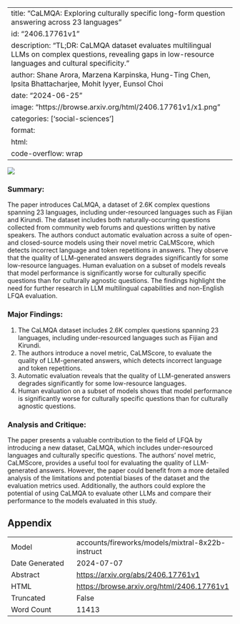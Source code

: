 
---
title: "CaLMQA: Exploring culturally specific long-form question answering across 23 languages"
id: "2406.17761v1"
description: "TL;DR: CaLMQA dataset evaluates multilingual LLMs on complex questions, revealing gaps in low-resource languages and cultural specificity."
author: Shane Arora, Marzena Karpinska, Hung-Ting Chen, Ipsita Bhattacharjee, Mohit Iyyer, Eunsol Choi
date: "2024-06-25"
image: "https://browse.arxiv.org/html/2406.17761v1/x1.png"
categories: ['social-sciences']
format:
  html:
    code-overflow: wrap
---

![](https://browse.arxiv.org/html/2406.17761v1/x1.png)

### Summary:

The paper introduces CaLMQA, a dataset of 2.6K complex questions spanning 23 languages, including under-resourced languages such as Fijian and Kirundi. The dataset includes both naturally-occurring questions collected from community web forums and questions written by native speakers. The authors conduct automatic evaluation across a suite of open- and closed-source models using their novel metric CaLMScore, which detects incorrect language and token repetitions in answers. They observe that the quality of LLM-generated answers degrades significantly for some low-resource languages. Human evaluation on a subset of models reveals that model performance is significantly worse for culturally specific questions than for culturally agnostic questions. The findings highlight the need for further research in LLM multilingual capabilities and non-English LFQA evaluation.

### Major Findings:

1. The CaLMQA dataset includes 2.6K complex questions spanning 23 languages, including under-resourced languages such as Fijian and Kirundi.
2. The authors introduce a novel metric, CaLMScore, to evaluate the quality of LLM-generated answers, which detects incorrect language and token repetitions.
3. Automatic evaluation reveals that the quality of LLM-generated answers degrades significantly for some low-resource languages.
4. Human evaluation on a subset of models shows that model performance is significantly worse for culturally specific questions than for culturally agnostic questions.

### Analysis and Critique:

The paper presents a valuable contribution to the field of LFQA by introducing a new dataset, CaLMQA, which includes under-resourced languages and culturally specific questions. The authors' novel metric, CaLMScore, provides a useful tool for evaluating the quality of LLM-generated answers. However, the paper could benefit from a more detailed analysis of the limitations and potential biases of the dataset and the evaluation metrics used. Additionally, the authors could explore the potential of using CaLMQA to evaluate other LLMs and compare their performance to the models evaluated in this study.

## Appendix

|          |          |
|----------|----------|
| Model     | accounts/fireworks/models/mixtral-8x22b-instruct       |
| Date Generated     | 2024-07-07       |
| Abstract | [https://arxiv.org/abs/2406.17761v1](https://arxiv.org/abs/2406.17761v1)        |
| HTML     | [https://browse.arxiv.org/html/2406.17761v1](https://browse.arxiv.org/html/2406.17761v1)       |
| Truncated       | False       |
| Word Count       | 11413       |